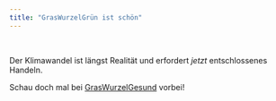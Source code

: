 ```yaml
---
title: "GrasWurzelGrün ist schön"
---
```


<div class="banner"></div>

<br>

Der Klimawandel ist längst Realität und erfordert *jetzt* entschlossenes Handeln. 

Schau doch mal bei [GrasWurzelGesund](https://graswurzelgesund.de) vorbei!